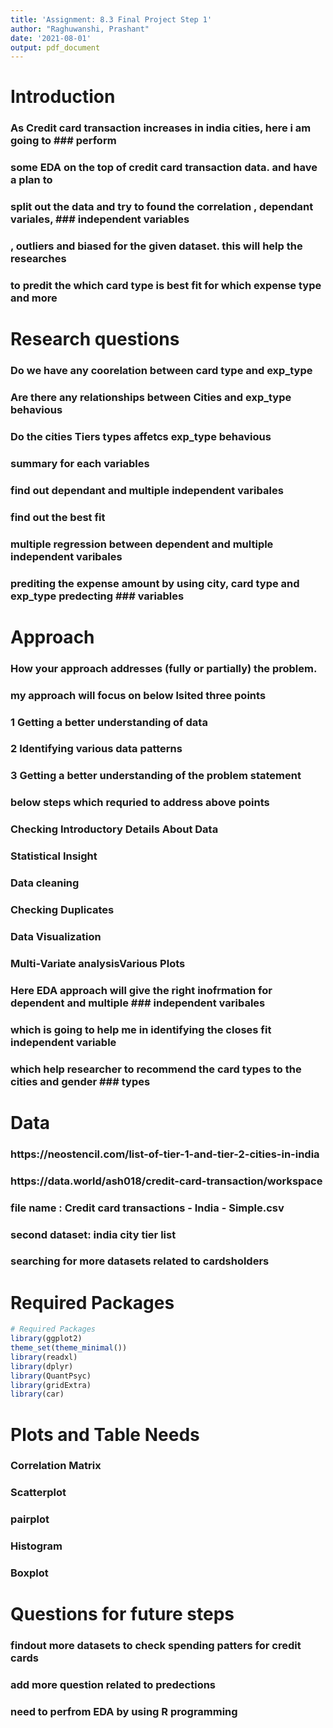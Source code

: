```yaml
---
title: 'Assignment: 8.3 Final Project Step 1'
author: "Raghuwanshi, Prashant"
date: '2021-08-01'
output: pdf_document
---
```

# Introduction
### As Credit card transaction increases in india cities, here i am going to    ### perform 
### some EDA on the top of credit card transaction data. and have a plan to
### split out the data and try to found the correlation , dependant variales,  ### independent variables
### , outliers and biased for the given dataset. this will help the researches
### to predit the which card type is best fit for which expense type and more

# Research questions
### Do we have any coorelation between card type and exp_type
### Are there any relationships between Cities and exp_type behavious
### Do the cities Tiers types affetcs exp_type behavious
### summary for each variables 
### find out dependant and multiple independent varibales
### find out the best fit
### multiple regression between dependent and multiple independent varibales
### prediting the expense amount by using city, card type and exp_type predecting ### variables

# Approach
### How your approach addresses (fully or partially) the problem.
### my approach will focus on below lsited three points
### 1 Getting a better understanding of data
### 2 Identifying various data patterns
### 3 Getting a better understanding of the problem statement
### below steps which requried to address above points
###  Checking Introductory Details About Data
### Statistical Insight
### Data cleaning
### Checking Duplicates
### Data Visualization
### Multi-Variate analysisVarious Plots
### Here EDA approach will give the right inofrmation for dependent and multiple ### independent varibales
### which is going to help me in identifying the closes fit independent variable
### which help researcher to recommend the card types to  the cities and gender ### types 

# Data
### https://neostencil.com/list-of-tier-1-and-tier-2-cities-in-india
### https://data.world/ash018/credit-card-transaction/workspace
### file name :  Credit card transactions - India - Simple.csv
### second dataset:  india city tier list
### searching for more datasets related to cardsholders
# Required Packages

```r{}
# Required Packages
library(ggplot2)
theme_set(theme_minimal())
library(readxl)
library(dplyr)
library(QuantPsyc)
library(gridExtra)
library(car)
```
# Plots and Table Needs
### Correlation Matrix
### Scatterplot
### pairplot
### Histogram
### Boxplot
# Questions for future steps
### findout more datasets to check spending patters for credit cards
### add more question related to predections
### need to perfrom EDA by using R programming

